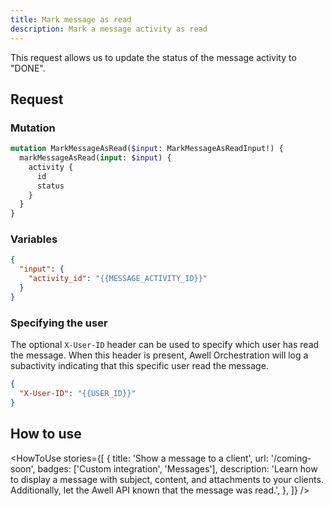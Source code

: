 ```yaml
---
title: Mark message as read
description: Mark a message activity as read
---
```


This request allows us to update the status of the message activity to "DONE".

## Request

### Mutation

```graphql
mutation MarkMessageAsRead($input: MarkMessageAsReadInput!) {
  markMessageAsRead(input: $input) {
    activity {
      id
      status
    }
  }
}
```

### Variables

```json
{
  "input": {
    "activity_id": "{{MESSAGE_ACTIVITY_ID}}"
  }
}
```

### Specifying the user

The optional `X-User-ID` header can be used to specify which user has read the message. When this header is present, Awell Orchestration will log a subactivity indicating that this specific user read the message.

```json
{
  "X-User-ID": "{{USER_ID}}"
}
```

## How to use

<HowToUse
  stories={[
    {
      title: 'Show a message to a client',
      url: '/coming-soon',
      badges: ['Custom integration', 'Messages'],
      description:
        'Learn how to display a message with subject, content, and attachments to your clients. Additionally, let the Awell API known that the message was read.',
    },
  ]}
/>
